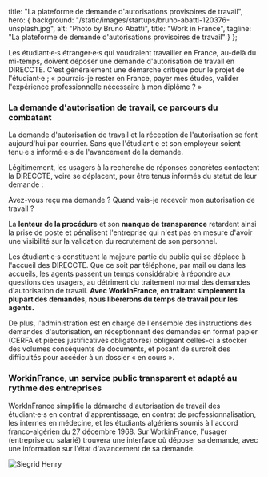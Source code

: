 
  title: "La plateforme de demande d'autorisations provisoires de travail",
  hero: {
    background: "/static/images/startups/bruno-abatti-120376-unsplash.jpg",
    alt: "Photo by Bruno Abatti",
    title: "Work in France",
    tagline: "La plateforme de demande d'autorisations provisoires de travail"
  }
};

<LayoutArticle meta={meta} startup="work-in-france">

Les étudiant·e·s étranger·e·s qui voudraient travailler en France, au-delà du mi-temps, doivent déposer une demande d'autorisation de travail en DIRECCTE. C'est généralement une démarche critique pour le projet de l'étudiant·e ; « pourrais-je rester en France, payer mes études, valider l'expérience professionnelle nécessaire à mon diplôme ? »

### La demande d'autorisation de travail, ce parcours du combatant

La demande d'autorisation de travail et la réception de l'autorisation se font aujourd'hui par courrier. Sans que l'étudiant·e et son employeur soient tenu·e·s informé·e·s de l'avancement de la demande.

Légitimement, les usagers à la recherche de réponses concrètes contactent la DIRECCTE, voire se déplacent, pour être tenus informés du statut de leur demande :

Avez-vous reçu ma demande ? Quand vais-je recevoir mon autorisation de travail ?

La **lenteur de la procédure** et son **manque de transparence** retardent ainsi la prise de poste et pénalisent l'entreprise qui n'est pas en mesure d'avoir une visibilité sur la validation du recrutement de son personnel.

Les étudiant·e·s constituent la majeure partie du public qui se déplace à l'accueil des DIRECCTE. Que ce soit par téléphone, par mail ou dans les accueils, les agents passent un temps considérable à répondre aux questions des usagers, au détriment du traitement normal des demandes d'autorisation de travail. **Avec WorkInFrance, en traitant simplement la plupart des demandes, nous libérerons du temps de travail pour les agents.**

De plus, l'administration est en charge de l'ensemble des instructions des demandes d'autorisation, en réceptionnant des demandes en format papier (CERFA et pièces justificatives obligatoires) obligeant celles-ci à stocker des volumes conséquents de documents, et posant de surcroît des difficultés pour accéder à un dossier « en cours ».

### WorkinFrance, un service public transparent et adapté au rythme des entreprises

WorkInFrance simplifie la démarche d'autorisation de travail des étudiant·e·s en contrat d'apprentissage, en contrat de professionnalisation, les internes en médecine, et les étudiants algériens soumis à l'accord franco-algérien du 27 décembre 1968. Sur WorkinFrance, l'usager (entreprise ou salarié) trouvera une interface où déposer sa demande, avec une information sur l'état d'avancement de sa demande.

  <Timeline>
    <TimelineEvent
      date="09/04/2019"
      title="4000 dossiers acceptés sur Work in France"
      category="Usage" />
    <TimelineEvent
      date="08/04/2019"
      title="Ouverture de l'UD de la Meuse (55)"
      category="Déploiement" />
    <TimelineEvent
      date="02/04/2019"
      title="Ouverture de l'UD de la Loire (42)"
      category="Déploiement" />
    <TimelineEvent
      date="01/04/2019"
      title="Work in France est accessible dans toute la région Ile-de-France"
      category="Déploiement" />
    <TimelineEvent
      date="01/04/2019"
      title="Ouverture de l'UD de la Seine-Saint-Denis (93)"
      category="Déploiement" />
    <TimelineEvent
      date="20/03/2019"
      title="Ouverture de l'UD de l'Aube (10)"
      category="Déploiement" />
    <TimelineEvent
      date="19/03/2019"
      title="Ouverture de l'UD du Val-de-Marne (94)"
      category="Déploiement" />
    <TimelineEvent
      date="11/03/2019"
      title="Ouverture de l'UD du Bas-Rhin (67)"
      category="Déploiement" />
    <TimelineEvent
      date="11/03/2019"
      title="Ouverture de l'UD de la Moselle (57)"
      category="Déploiement" />
    <TimelineEvent
      date="11/03/2019"
      title="Ouverture de l'UD des Vosges (88)"
      category="Déploiement" />
    <TimelineEvent
      date="11/03/2019"
      title="Ouverture de l'UD de la Meurthe-et-Moselle (54)"
      category="Déploiement" />
    <TimelineEvent
      date="04/03/2019"
      title="Ouverture de l'UD des Yvelines (78)"
      category="Déploiement" />
    <TimelineEvent
      date="27/02/2019"
      title="Ouverture de l'UD de l'Essonne (91) "
      category="Déploiement" />
    <TimelineEvent
      date="13/02/2019"
      title="Arrivée de Siegrid Henry, chargée de déploiement"
      category="Équipe">
      <img src="https://pbs.twimg.com/profile_images/967430319262588931/e4TEk2Jb_400x400.jpg" alt="Siegrid Henry" />
    </TimelineEvent>
    <TimelineEvent
      date="21/01/2019"
      title="Ouverture de l'UD de la Seine-Maritime (76)"
      category="Déploiement" />
    <TimelineEvent
      date="15/01/2019"
      title="Ouverture de l'UD des Bouches-du-Rhône (13)"
      category="Déploiement" />
    <TimelineEvent
      date="15/01/2019"
      title="Ouverture de l'UD des Hauts-de-Seine (92)"
      category="Déploiement" />
    <TimelineEvent
      date="15/01/2019"
      title="Arrivée de Marc Hertzog développeur au sein de l'équipe"
      category="Équipe" />
    <TimelineEvent
      date="15/01/019"
      title="1e board"
      category="Pilotage" />
    <TimelineEvent
      date="02/01/2019"
      title="Ouverture de l'UD du Val-d'Oise (95)"
      category="Déploiement" />
    <TimelineEvent
      date="18/12/2018"
      title="Ouverture de l'UD de la Seine-et-Marne (77)"
      category="Déploiement" />
    <TimelineEvent
      date="17/12/2018"
      title="Ouverture de l'UD du Loiret (45)"
      category="Déploiement" />
    <TimelineEvent
      date="05/09/2018"
      title="1000 dossiers déposés sur Work in France"
      category="Usage" />
    <TimelineEvent
      date="27/08/2018"
      title="Ouverture UD du Rhône (69)"
      category="Déploiement" />
    <TimelineEvent
      date="21/06/018"
      title="2e board"
      category="Pilotage" />
    <TimelineEvent
      date="27/03/2018"
      title="Ouverture de l'UD de Paris (75)"
      category="Déploiement" />
    <TimelineEvent
      date="28/09/2017"
      title="Lauréat du hackathon"
      category="Pilotage" />
  </Timeline>

</LayoutArticle>
